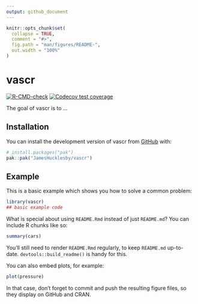 ```yaml
---
output: github_document
---
```


<!-- README.md is generated from README.Rmd. Please edit that file -->

```r
knitr::opts_chunk$set(
  collapse = TRUE,
  comment = "#>",
  fig.path = "man/figures/README-",
  out.width = "100%"
)
```

# vascr

<!-- badges: start -->
[![R-CMD-check](https://github.com/JamesHucklesby/vascr/actions/workflows/R-CMD-check.yaml/badge.svg)](https://github.com/JamesHucklesby/vascr/actions/workflows/R-CMD-check.yaml)
[![Codecov test coverage](https://codecov.io/gh/JamesHucklesby/vascr/graph/badge.svg)](https://app.codecov.io/gh/JamesHucklesby/vascr)
<!-- badges: end -->

The goal of vascr is to ...

## Installation

You can install the development version of vascr from [GitHub](https://github.com/) with:

``` r
# install.packages("pak")
pak::pak("JamesHucklesby/vascr")
```

## Example

This is a basic example which shows you how to solve a common problem:

```r
library(vascr)
## basic example code
```

What is special about using `README.Rmd` instead of just `README.md`? You can include R chunks like so:

```r
summary(cars)
```

You'll still need to render `README.Rmd` regularly, to keep `README.md` up-to-date. `devtools::build_readme()` is handy for this.

You can also embed plots, for example:

```r
plot(pressure)
```

In that case, don't forget to commit and push the resulting figure files, so they display on GitHub and CRAN.
